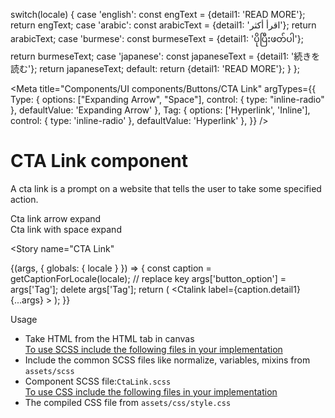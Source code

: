 
  switch(locale) {
    case 'english': const engText = {detail1: 'READ MORE'}; return engText;
    case 'arabic': const arabicText = {detail1: 'اقرأ أكثر'}; return arabicText;
    case 'burmese': const burmeseText = {detail1: 'ပိုပြီးဖတ်ပါ'}; return burmeseText;
    case 'japanese': const japaneseText = {detail1: '続きを読む'}; return japaneseText;
    default:
    return {detail1: 'READ MORE'};
  }
};

<Meta title="Components/UI components/Buttons/CTA Link" 
  argTypes={{
    Type: {
      options: ["Expanding Arrow", "Space"],
      control: { type: "inline-radio" },
      defaultValue: 'Expanding Arrow'
    },
    Tag: {
      options: ['Hyperlink', 'Inline'],
      control: { type: 'inline-radio' },
      defaultValue: 'Hyperlink'
    },
  }}
/>

<style>{`
div#story--atoms-buttons--cta-link-arrow, div#story--atoms-buttons--cta-link-space, div#story--atoms-buttons-link--cta-link {
    display: none;
  }
  .cta_wrapper {
    display: flex;
  }
  .cta__label {
    padding-right: 20px;
  }
  .cta_item {
    padding: 10px;
  }
  .subheading {
    font-weight: 700;
    font-size: 18px;
    color: #666;
    letter-spacing: 1.5px;
    line-height: 24px;
    margin-bottom: 12px;
    margin-top: 40px;
  }
`}</style>

# CTA Link component
A cta link is a prompt on a website that tells the user to take some specified action.

<div className="cta_wrapper">
  <div className="cta_item">
    <div className="cta__box cta-link-arrow"></div>
    <div className="cta__label">Cta link arrow expand</div>
    <div className="cta__code"> <Ctalink label="READ MORE" Type='Arrow'></Ctalink></div>
  </div>
</div>
<div className="cta_wrapper">
  <div className="cta_item">
    <div className="cta__box cta-link-space"></div>
    <div className="cta__label">Cta link with space expand </div>
    <div className="cta__code"> <Ctalink label="READ MORE" Type='Space'></Ctalink></div>
  </div>
</div>

<Story
  name="CTA Link"
>
  {(args, { globals: { locale } }) => {
    const caption = getCaptionForLocale(locale);
    // replace key
    args['button_option'] = args['Tag'];
    delete args['Tag'];
    return (
      <Ctalink
        label={caption.detail1}
        {...args}
      ></Ctalink>
    );
  }}
</Story>


<div className="subheading">Usage</div>
<ul>
  <li>Take HTML from the HTML tab in canvas</li>
  <u>To use SCSS include the following files in your implementation</u>
  <li>Include the common SCSS files like normalize, variables, mixins from <code>assets/scss</code></li>
  <li>Component SCSS file:<code>CtaLink.scss</code></li>
  <u>To use CSS include the following files in your implementation</u>
  <li>The compiled CSS file from <code>assets/css/style.css</code></li>
</ul>
